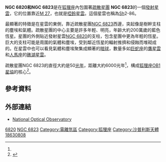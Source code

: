 {{Infobox nebula
| image = Sh 2-86RGBHaRGBHunter.jpg
|caption= NGC 6820/NGC 6823 -禮貌獵人威爾遜
| name = 發射星雲NGC 6820 與疏散星團NGC 6823
| type = 發射
| epoch = J2000.0
| ra = {{RA|19|42|27.92}}<ref name="simbad">{{cite web
  | title=SIMBAD Astronomical Database
  | work=Results for NGC 6820
  | url=http://simbad.u-strasbg.fr/Simbad
  | accessdate=2008-07-03
  | archive-date=2019-05-01
  | archive-url=https://web.archive.org/web/20190501023034/http://simbad.u-strasbg.fr/simbad/
  | dead-url=no
  }}</ref>
| dec = {{DEC|+23|05|14.7}}<ref name="simbad" />
| dist_ly =  6,000 [[光年|ly]]<ref name="APOD">{{Cite APOD
  | title=| date=4 October 2004
  | access-date=2008-07-03}}</ref>
| appmag_v =
| size_v = 40[[弧分|’]]
| constellation  = [[狐狸座|狐狸座]]
| radius_ly =
| absmag_v = 
| notes = 
| names = 星雲（NGC 6820，Sh2-86）
}}

'''NGC 6820和NGC 6823'''是在[[狐狸座|狐狸座]]內包圍著[[疏散星團|疏散星團]] '''NGC 6823'''的一個[[發射星雲|發射星雲]]，它的位置靠近[[M_27|M 27]]，也就是[[啞鈴星雲|啞鈴星雲]]。這個星雲也稱為[[沙普利斯亮星雲表|Sh]]2-86。

最顯著的特徵是在星雲的東側，靠近疏散星團[[NGC_6823|NGC 6823]]西邊，突起像是樹幹支柱的塵埃和氣體。疏散星團的中心主要是許多年輕、明亮，年齡大約200萬歲的藍色恆星。星團的外側貼近發射星雲[[NGC_6820|NGC 6820]]的支柱，包含星團中更為年輕的恆星。巨大的支柱可能是周圍的氣體和塵埃，受到鄰近恆星的輻射推擠和侵蝕而堆砌成的。在星雲中也可以看見氣體和塵埃聚集成顯著的[[暗球|暗球]]，數量多如[[巨蛇座|巨蛇座]]的[[鷹星雲|鷹星雲]]和[[人馬座|人馬座]]的[[礁湖星雲|礁湖星雲]]。

疏散星團NGC 6823的直徑大約是50[[光年|光年]]，距離大約6000光年<ref name="APOD" />，構成[[狐狸座OB1|狐狸座OB1]][[星協|星協]]的核心<ref name=billot>{{cite journal|doi=10.1088/0004-637X/712/2/797|bibcode=2010ApJ...712..797B|arxiv=1003.0866|title=Young Stellar Objects and Triggered Star Formation in the Vulpecula Ob Association|journal=The Astrophysical Journal|volume=712|issue=2|pages=797|year=2010|last1=Billot|first1=N.|last2=Noriega-Crespo|first2=A.|last3=Carey|first3=S.|last4=Guieu|first4=S.|last5=Shenoy|first5=S.|last6=Paladini|first6=R.|last7=Latter|first7=W.}}</ref>。

== 參考資料 ==
{{Reflist}}

== 外部連結 ==
*[http://www.noao.edu/outreach/aop/observers/n6820.html National Optical Observatory]{{Wayback|url=http://www.noao.edu/outreach/aop/observers/n6820.html |date=20140701164855 }}

{{Commons category|NGC 6820}}
{{Commons category|NGC 6823}}

{{sh2 objects}}

{{DEFAULTSORT:NGC 6820 and NGC 6823}}
[[Category:NGC天體|6820]]
[[Category:疏散星團|NGC 6823]]
[[Category:電離氫區|Category:電離氫區]]
[[Category:狐狸座|Category:狐狸座]]
[[Category:沙普利斯天體|Category:沙普利斯天體]]
[[Category:1863年發現的天體|18630808]]